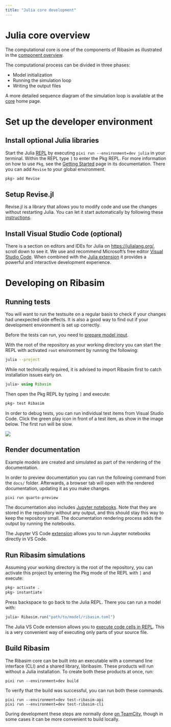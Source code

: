 ```yaml
---
title: "Julia core development"
---
```


# Julia core overview

The computational core is one of the components of Ribasim as illustrated in the [component overview](/install.qmd#sec-components).

The computational process can be divided in three phases:

- Model initialization
- Running the simulation loop
- Writing the output files

A more detailed sequence diagram of the simulation loop is available at the [core](/concept/core.qmd#sec-simulationloop) home page.

# Set up the developer environment

## Install optional Julia libraries

Start the Julia [REPL](https://en.wikipedia.org/wiki/Read%E2%80%93eval%E2%80%93print_loop) by executing `pixi run --environment=dev julia` in your terminal.
Within the REPL type `]` to enter the Pkg REPL.
For more information on how to use `Pkg`, see the [Getting Started](https://pkgdocs.julialang.org/v1/getting-started/) page in its documentation.
There you can add `Revise` to your global environment.

```julia
pkg> add Revise
```

## Setup Revise.jl

Revise.jl is a library that allows you to modify code and use the changes without restarting Julia.
You can let it start automatically by following these [instructions](https://timholy.github.io/Revise.jl/stable/config/#Using-Revise-by-default-1).

## Install Visual Studio Code (optional)

There is a section on editors and IDEs for Julia on <https://julialang.org/>, scroll down to see it.
We use and recommend Microsoft's free editor [Visual Studio Code](https://code.visualstudio.com/).
When combined with the [Julia extension](https://www.julia-vscode.org/) it provides a powerful and interactive development experience.

# Developing on Ribasim

## Running tests {#sec-test}

You will want to run the testsuite on a regular basis to check if your changes had unexpected side effects.
It is also a good way to find out if your development environment is set up correctly.

Before the tests can run, you need to [prepare model input](/dev/python.qmd#prepare-model-input).

With the root of the repository as your working directory you can start the REPL with activated `root` environment by running the following:

```bash
julia --project
```

While not technically required, it is advised to import Ribasim first to catch installation issues early on.

```julia
julia> using Ribasim
```

Then open the Pkg REPL by typing `]` and execute:

```julia
pkg> test Ribasim
```

In order to debug tests, you can run individual test items from Visual Studio Code.
Click the green play icon in front of a test item, as show in the image below.
The first run will be slow.

![](https://github.com/Deltares/Ribasim/assets/4471859/58077f71-11d0-4c45-8d95-4eba8c0a0139)

## Render documentation

Example models are created and simulated as part of the rendering of the documentation.

In order to preview documentation you can run the following command from the `docs/` folder.
Afterwards, a browser tab will open with the rendered documentation, updating it as you
make changes.

```bash
pixi run quarto-preview
```

The documentation also includes [Jupyter notebooks](https://jupyter.org/).
Note that they are stored in the repository without any output, and this should stay
this way to keep the repository small. The documentation rendering process adds the output
by running the notebooks.

:::{.callout-tip}
The Jupyter VS Code [extension](https://marketplace.visualstudio.com/items?itemName=ms-toolsai.jupyter) allows you to run Jupyter notebooks directly in VS Code.
:::

## Run Ribasim simulations

Assuming your working directory is the root of the repository,
you can activate this project by entering the Pkg mode of the REPL with `]` and execute:

```julia
pkg> activate .
pkg> instantiate
```

Press backspace to go back to the Julia REPL.
There you can run a model with:
```julia
julia> Ribasim.run("path/to/model/ribasim.toml")
```

:::{.callout-tip}
The Julia VS Code extension allows you to [execute code cells in REPL](https://www.julia-vscode.org/docs/stable/userguide/runningcode/#Running-code-in-the-Julia-REPL).
This is a very convenient way of executing only parts of your source file.
:::

## Build Ribasim

The Ribasim core can be built into an executable with a command line interface (CLI) and a shared library, libribasim.
These products will run without a Julia installation.
To create both these products at once, run:

```
pixi run --environment=dev build
```

To verify that the build was successful, you can run both these commands.

```
pixi run --environment=dev test-ribasim-api
pixi run --environment=dev test-ribasim-cli
```

During development these steps are normally done [on TeamCity](/dev/ci.qmd#TeamCity),
though in some cases it can be more convenient to build locally.
